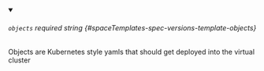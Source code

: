 
<details className="config-field" data-expandable="false" open>
<summary>

###### `objects` <span className="config-field-required" data-required="false">required</span> <span className="config-field-type">string</span> <span className="config-field-default"></span> <span className="config-field-enum"></span> {#spaceTemplates-spec-versions-template-objects}

Objects are Kubernetes style yamls that should get deployed into the virtual cluster

</summary>



</details>
